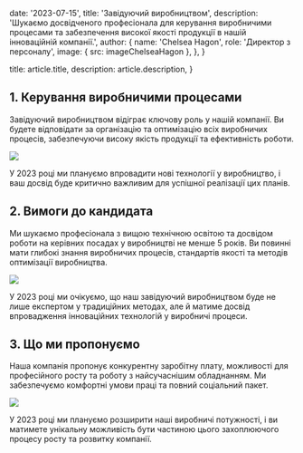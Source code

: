 
  date: '2023-07-15',
  title: 'Завідуючий виробництвом',
  description:
    'Шукаємо досвідченого професіонала для керування виробничими процесами та забезпечення високої якості продукції в нашій інноваційній компанії.',
  author: {
    name: 'Chelsea Hagon',
    role: 'Директор з персоналу',
    image: { src: imageChelseaHagon },
  },
}

  title: article.title,
  description: article.description,
}

## 1. Керування виробничими процесами

Завідуючий виробництвом відіграє ключову роль у нашій компанії. Ви будете відповідати за організацію та оптимізацію всіх виробничих процесів, забезпечуючи високу якість продукції та ефективність роботи.

![](./pilot.jpg)

У 2023 році ми плануємо впровадити нові технології у виробництво, і ваш досвід буде критично важливим для успішної реалізації цих планів.

## 2. Вимоги до кандидата

Ми шукаємо професіонала з вищою технічною освітою та досвідом роботи на керівних посадах у виробництві не менше 5 років. Ви повинні мати глибокі знання виробничих процесів, стандартів якості та методів оптимізації виробництва.

![](./server.jpg)

У 2023 році ми очікуємо, що наш завідуючий виробництвом буде не лише експертом у традиційних методах, але й матиме досвід впровадження інноваційних технологій у виробничі процеси.

## 3. Що ми пропонуємо

Наша компанія пропонує конкурентну заробітну плату, можливості для професійного росту та роботу з найсучаснішим обладнанням. Ми забезпечуємо комфортні умови праці та повний соціальний пакет.

![](./laptop.jpg)

У 2023 році ми плануємо розширити наші виробничі потужності, і ви матимете унікальну можливість бути частиною цього захоплюючого процесу росту та розвитку компанії.
